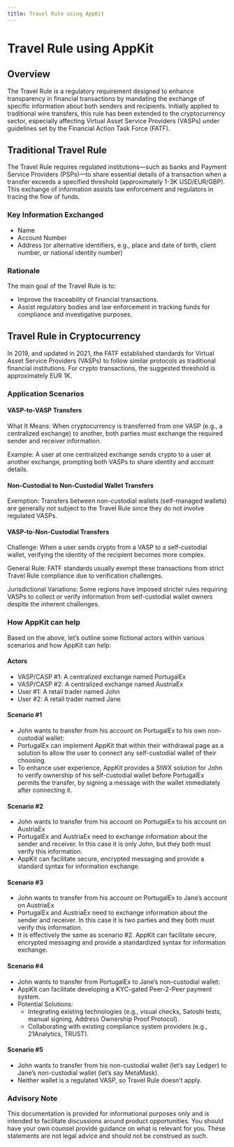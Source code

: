 ```yaml
---
title: Travel Rule using AppKit
---
```


# Travel Rule using AppKit

## Overview

The Travel Rule is a regulatory requirement designed to enhance transparency in financial transactions by mandating the exchange of specific information about both senders and recipients. 
Initially applied to traditional wire transfers, this rule has been extended to the cryptocurrency sector, especially affecting Virtual Asset Service Providers (VASPs) under guidelines set by the Financial Action Task Force (FATF).

## Traditional Travel Rule

The Travel Rule requires regulated institutions—such as banks and Payment Service Providers (PSPs)—to share essential details of a transaction when a transfer exceeds a specified threshold (approximately 1-3K USD/EUR/GBP). 
This exchange of information assists law enforcement and regulators in tracing the flow of funds.

### Key Information Exchanged
- Name
- Account Number
- Address (or alternative identifiers, e.g., place and date of birth, client number, or national identity number)

### Rationale
The main goal of the Travel Rule is to:
- Improve the traceability of financial transactions.
- Assist regulatory bodies and law enforcement in tracking funds for compliance and investigative purposes.

## Travel Rule in Cryptocurrency

In 2019, and updated in 2021, the FATF established standards for Virtual Asset Service Providers (VASPs) to follow similar protocols as traditional financial institutions. For crypto transactions, the suggested threshold is approximately EUR 1K.


### Application Scenarios

#### VASP-to-VASP Transfers
What It Means: When cryptocurrency is transferred from one VASP (e.g., a centralized exchange) to another, both parties must exchange the required sender and receiver information.

Example: A user at one centralized exchange sends crypto to a user at another exchange, prompting both VASPs to share identity and account details.

#### Non-Custodial to Non-Custodial Wallet Transfers
Exemption: Transfers between non-custodial wallets (self-managed wallets) are generally not subject to the Travel Rule since they do not involve regulated VASPs.

#### VASP-to-Non-Custodial Transfers
Challenge: When a user sends crypto from a VASP to a self-custodial wallet, verifying the identity of the recipient becomes more complex.

General Rule: FATF standards usually exempt these transactions from strict Travel Rule compliance due to verification challenges.

Jurisdictional Variations: Some regions have imposed stricter rules requiring VASPs to collect or verify information from self-custodial wallet owners despite the inherent challenges.

### How AppKit can help

Based on the above, let’s outline some fictional actors within various scenarios and how AppKit can help:

#### Actors

- VASP/CASP #1: A centralized exchange named PortugalEx
- VASP/CASP #2: A centralized exchange named AustriaEx
- User #1: A retail trader named John
- User #2: A retail trader named Jane

#### Scenario #1
- John wants to transfer from his account on PortugalEx to his own non-custodial wallet:
- PortugalEx can implement AppKit that within their withdrawal page as a solution to allow the user to connect any self-custodial wallet of their choosing. 
- To enhance user experience, AppKit provides a SIWX solution for John to verify ownership of his self-custodial wallet before PortugalEx permits the transfer, by signing a message with the wallet immediately after connecting it.
#### Scenario #2

- John wants to transfer from his account on PortugalEx to his account on AustriaEx
- PortugalEx and AustriaEx need to exchange information about the sender and receiver. In this case it is only John, but they both must verify this information. 
- AppKit can facilitate secure, encrypted messaging and provide a standard syntax for information exchange.

#### Scenario #3

- John wants to transfer from his account on PortugalEx to Jane’s account on AustriaEx
- PortugalEx and AustriaEx need to exchange information about the sender and receiver. In this case it is two parties and they both must verify this information. 
- It is effectively the same as scenario #2. AppKit can facilitate secure, encrypted messaging and provide a standardized syntax for information exchange.

#### Scenario #4

- John wants to transfer from PortugalEx to Jane’s non-custodial wallet:
- AppKit can facilitate developing a KYC-gated Peer-2-Peer payment system.
- Potential Solutions:
    - Integrating existing technologies (e.g., visual checks, Satoshi tests, manual signing, Address Ownership Proof Protocol).
    - Collaborating with existing compliance system providers (e.g., 21Analytics, TRUST).

#### Scenario #5

- John wants to transfer from his non-custodial wallet (let’s say Ledger) to Jane’s non-custodial wallet (let’s say MetaMask).
- Neither wallet is a regulated VASP, so Travel Rule doesn’t apply.

### Advisory Note
This documentation is provided for informational purposes only and is intended to facilitate discussions around product opportunities. 
You should have your own counsel provide guidance on what is relevant for you. These statements are not legal advice and should not be construed as such.